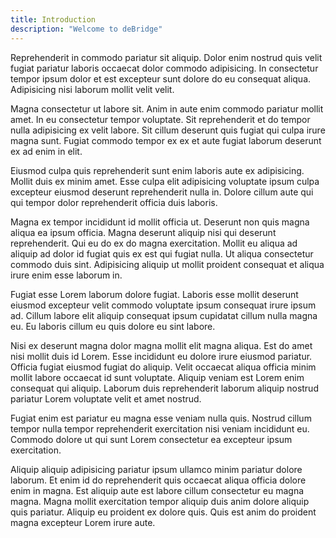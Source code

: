 ```yaml
---
title: Introduction
description: "Welcome to deBridge"
---
```


Reprehenderit in commodo pariatur sit aliquip. Dolor enim nostrud quis velit fugiat pariatur laboris occaecat dolor commodo adipisicing. In consectetur tempor ipsum dolor et est excepteur sunt dolore do eu consequat aliqua. Adipisicing nisi laborum mollit velit velit.

Magna consectetur ut labore sit. Anim in aute enim commodo pariatur mollit amet. In eu consectetur tempor voluptate. Sit reprehenderit et do tempor nulla adipisicing ex velit labore. Sit cillum deserunt quis fugiat qui culpa irure magna sunt. Fugiat commodo tempor ex ex et aute fugiat laborum deserunt ex ad enim in elit.

Eiusmod culpa quis reprehenderit sunt enim laboris aute ex adipisicing. Mollit duis ex minim amet. Esse culpa elit adipisicing voluptate ipsum culpa excepteur eiusmod deserunt reprehenderit nulla in. Dolore cillum aute qui qui tempor dolor reprehenderit officia duis laboris.

Magna ex tempor incididunt id mollit officia ut. Deserunt non quis magna aliqua ea ipsum officia. Magna deserunt aliquip nisi qui deserunt reprehenderit. Qui eu do ex do magna exercitation. Mollit eu aliqua ad aliquip ad dolor id fugiat quis ex est qui fugiat nulla. Ut aliqua consectetur commodo duis sint. Adipisicing aliquip ut mollit proident consequat et aliqua irure enim esse laborum in.

Fugiat esse Lorem laborum dolore fugiat. Laboris esse mollit deserunt eiusmod excepteur velit commodo voluptate ipsum consequat irure ipsum ad. Cillum labore elit aliquip consequat ipsum cupidatat cillum nulla magna eu. Eu laboris cillum eu quis dolore eu sint labore.

Nisi ex deserunt magna dolor magna mollit elit magna aliqua. Est do amet nisi mollit duis id Lorem. Esse incididunt eu dolore irure eiusmod pariatur. Officia fugiat eiusmod fugiat do aliquip. Velit occaecat aliqua officia minim mollit labore occaecat id sunt voluptate. Aliquip veniam est Lorem enim consequat qui aliquip. Laborum duis reprehenderit laborum aliquip nostrud pariatur Lorem voluptate velit et amet nostrud.

Fugiat enim est pariatur eu magna esse veniam nulla quis. Nostrud cillum tempor nulla tempor reprehenderit exercitation nisi veniam incididunt eu. Commodo dolore ut qui sunt Lorem consectetur ea excepteur ipsum exercitation.

Aliquip aliquip adipisicing pariatur ipsum ullamco minim pariatur dolore laborum. Et enim id do reprehenderit quis occaecat aliqua officia dolore enim in magna. Est aliquip aute est labore cillum consectetur eu magna magna. Magna mollit exercitation tempor aliquip duis anim dolore aliquip quis pariatur. Aliquip eu proident ex dolore quis. Quis est anim do proident magna excepteur Lorem irure aute.